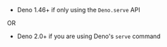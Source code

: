 - Deno 1.46+ if only using the `Deno.serve` API

OR

- Deno 2.0+ if you are using Deno's `serve` command
